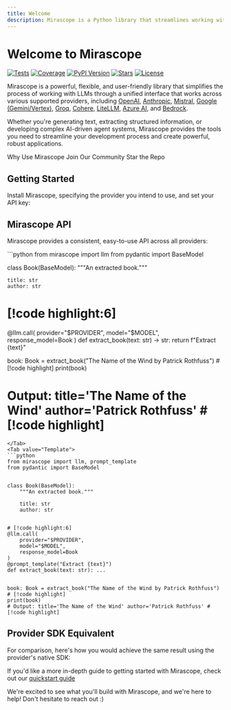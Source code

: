 ```yaml
---
title: Welcome
description: Mirascope is a Python library that streamlines working with LLMs
---
```


# Welcome to Mirascope 

<div className="badge-container">
    <a href="https://github.com/Mirascope/mirascope/actions/workflows/tests.yml" target="_blank"><img src="https://github.com/Mirascope/mirascope/actions/workflows/tests.yml/badge.svg?branch=main" alt="Tests"/></a>
    <a href="https://app.codecov.io/github/Mirascope/mirascope" target="_blank"><img src="https://codecov.io/github/Mirascope/mirascope/graph/badge.svg?token=HAEAWT3KC9" alt="Coverage"/></a>
    <a href="https://pypi.org/project/mirascope/" target="_blank"><img src="https://img.shields.io/pypi/v/mirascope.svg" alt="PyPI Version"/></a>
    <a href="https://pypi.org/project/mirascope/" target="_blank"><img src="https://img.shields.io/pypi/pyversions/mirascope.svg" alt="Stars"/></a>
    <a href="https://github.com/Mirascope/mirascope/blob/main/LICENSE"><img src="https://img.shields.io/github/license/Mirascope/mirascope.svg" alt="License"/></a>
</div>

Mirascope is a powerful, flexible, and user-friendly library that simplifies the process of working with LLMs through a unified interface that works across various supported providers, including [OpenAI](https://openai.com/), [Anthropic](https://www.anthropic.com/), [Mistral](https://mistral.ai/), [Google (Gemini/Vertex)](https://googleapis.github.io/python-genai/), [Groq](https://groq.com/), [Cohere](https://cohere.com/), [LiteLLM](https://www.litellm.ai/), [Azure AI](https://azure.microsoft.com/en-us/solutions/ai), and [Bedrock](https://aws.amazon.com/bedrock/).

Whether you're generating text, extracting structured information, or developing complex AI-driven agent systems, Mirascope provides the tools you need to streamline your development process and create powerful, robust applications.

<div className="flex flex-col md:flex-row justify-center items-center gap-4 my-8 w-full px-4">
    <ButtonLink href="./getting-started/why" className="w-full md:w-1/3 justify-center">
        <Icon name="lightbulb" className="size-3.5" aria-hidden="true" /> Why Use Mirascope
    </ButtonLink>
    <ButtonLink href="https://join.slack.com/t/mirascope-community/shared_invite/zt-2ilqhvmki-FB6LWluInUCkkjYD3oSjNA" className="w-full md:w-1/3 justify-center">
        <Icon name="users" className="size-3.5" aria-hidden="true" /> Join Our Community
    </ButtonLink>
    <ButtonLink href="https://github.com/Mirascope/mirascope" className="w-full md:w-1/3 justify-center">
        <Icon name="github" className="size-3.5" aria-hidden="true" /> Star the Repo
    </ButtonLink>
</div>

## Getting Started

Install Mirascope, specifying the provider you intend to use, and set your API key:

<InstallSnippet className="mt-4" />

## Mirascope API

Mirascope provides a consistent, easy-to-use API across all providers:

<TabbedSection showLogo={true}>
<Tab value="Shorthand">
```python
from mirascope import llm
from pydantic import BaseModel


class Book(BaseModel):
    """An extracted book."""
 
    title: str
    author: str


# [!code highlight:6]
@llm.call(
    provider="$PROVIDER", 
    model="$MODEL", 
    response_model=Book
) 
def extract_book(text: str) -> str:
    return f"Extract {text}"


book: Book = extract_book("The Name of the Wind by Patrick Rothfuss") # [!code highlight]
print(book)
# Output: title='The Name of the Wind' author='Patrick Rothfuss' # [!code highlight]
```
</Tab>
<Tab value="Template">
```python
from mirascope import llm, prompt_template
from pydantic import BaseModel


class Book(BaseModel):
    """An extracted book."""
 
    title: str
    author: str


# [!code highlight:6]
@llm.call(
    provider="$PROVIDER", 
    model="$MODEL", 
    response_model=Book
) 
@prompt_template("Extract {text}")
def extract_book(text: str): ...


book: Book = extract_book("The Name of the Wind by Patrick Rothfuss") # [!code highlight]
print(book)
# Output: title='The Name of the Wind' author='Patrick Rothfuss' # [!code highlight]
```
</Tab>
</TabbedSection>

## Provider SDK Equivalent

For comparison, here's how you would achieve the same result using the provider's native SDK:

<Info title="Official SDK" collapsible={true}>
<ProviderCodeBlock 
  examplePath="mirascope/getting-started/quickstart/sdk"
/>
</Info>

If you'd like a more in-depth guide to getting started with Mirascope, check out our [quickstart guide](/docs/mirascope/guides/getting-started/quickstart/)

We're excited to see what you'll build with Mirascope, and we're here to help! Don't hesitate to reach out :)
